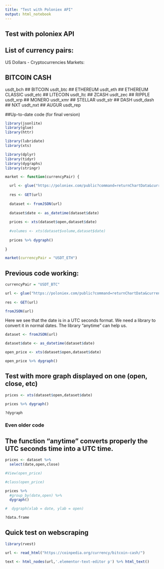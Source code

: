 ```yaml
---
title: "Test with Poloniex API"
output: html_notebook
---
```


## Test with poloniex API

## List of currency pairs:

US Dollars - Cryptocurrencies Markets:

## BITCOIN CASH
usdt_bch
## BITCOIN
usdt_btc
## ETHEREUM
usdt_eth
## ETHEREUM CLASSIC
usdt_etc
## LITECOIN
usdt_ltc
## ZCASH
usdt_zec
## RIPPLE
usdt_xrp
## MONERO
usdt_xmr
## STELLAR
usdt_str
## DASH
usdt_dash
## NXT
usdt_nxt
## AUGUR
usdt_rep


##Up-to-date code (for final version)

```r
library(jsonlite)
library(glue)
library(httr)

library(lubridate)
library(xts)

library(dplyr)
library(tidyr)
library(dygraphs)
library(stringr)
```



```r
market <- function(currencyPair) {

  url <- glue("https://poloniex.com/public?command=returnChartData&currencyPair={currencyPair}&start=1435699200&end=9999999999&period=14400")
  
  res <- GET(url)
  
  dataset <- fromJSON(url)
  
  dataset$date <- as_datetime(dataset$date)
  
  prices <- xts(dataset$open,dataset$date)
  
  #volumes <- xts(dataset$volume,dataset$date)
  
  prices %>% dygraph()
  
}

```

```r
market(currencyPair = "USDT_ETH")
```


## Previous code working:

```r
currencyPair = "USDT_BTC"

url <- glue("https://poloniex.com/public?command=returnChartData&currencyPair={currencyPair}&start=1435699200&end=9999999999&period=14400")
  
res <- GET(url)
```


```r
fromJSON(url)
```

Here we see that the date is in a UTC seconds format.
We need a library to convert it in normal dates. The library "anytime" can help us.

```r
dataset <- fromJSON(url)
```

```r
dataset$date <- as_datetime(dataset$date)
```

```r
open_price <- xts(dataset$open,dataset$date)

open_price %>% dygraph()

```

## Test with more graph displayed on one (open, close, etc)

```r
prices <- xts(dataset$open,dataset$date)

prices %>% dygraph()
```

```r
?dygraph
```


### Even older code
## The function "anytime" converts properly the UTC seconds time into a UTC time.


```r
prices <- dataset %>%
  select(date,open,close)

#View(open_price)

#class(open_price)

prices %>% 
  #group_by(date,open) %>%
  dygraph()

#  dygraph(xlab = date, ylab = open)
```


```r
?data.frame
```

## Quick test on webscraping


```r
library(rvest)
```

```r
url <- read_html("https://coinpedia.org/currency/bitcoin-cash/")

text <- html_nodes(url,'.elementor-text-editor p') %>% html_text()
```

